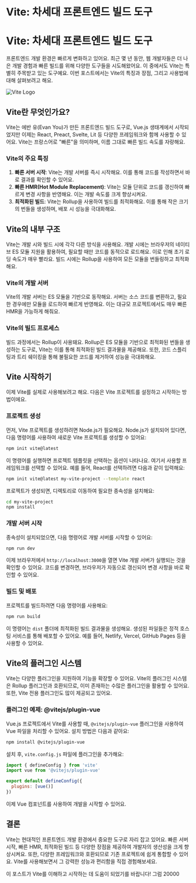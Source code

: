 # Vite: 차세대 프론트엔드 빌드 도구

# Vite: 차세대 프론트엔드 빌드 도구

프론트엔드 개발 환경은 빠르게 변화하고 있어요. 최근 몇 년 동안, 웹 개발자들은 더 나은 개발 경험과 빠른 빌드를 위해 다양한 도구들을 시도해왔어요. 이 중에서도 Vite는 특별히 주목받고 있는 도구예요. 이번 포스트에서는 Vite의 특징과 장점, 그리고 사용법에 대해 살펴보려고 해요.

![Vite Logo](https://vitejs.dev/logo.svg)

## Vite란 무엇인가요?

Vite는 에반 유(Evan You)가 만든 프론트엔드 빌드 도구로, Vue.js 생태계에서 시작되었지만 이제는 React, Preact, Svelte, Lit 등 다양한 프레임워크와 함께 사용할 수 있어요. Vite는 프랑스어로 "빠른"을 의미하며, 이름 그대로 빠른 빌드 속도를 자랑해요.

### Vite의 주요 특징

1. **빠른 서버 시작**: Vite는 개발 서버를 즉시 시작해요. 이를 통해 코드를 작성하면서 바로 결과를 확인할 수 있어요.
2. **빠른 HMR(Hot Module Replacement)**: Vite는 모듈 단위로 코드를 갱신하여 빠르게 변경 사항을 반영해요. 이는 개발 속도를 크게 향상시켜요.
3. **최적화된 빌드**: Vite는 Rollup을 사용하여 빌드를 최적화해요. 이를 통해 작은 크기의 번들을 생성하며, 배포 시 성능을 극대화해요.

## Vite의 내부 구조

Vite는 개발 시와 빌드 시에 각각 다른 방식을 사용해요. 개발 시에는 브라우저의 네이티브 ES 모듈 지원을 활용하여, 필요할 때만 코드를 동적으로 로드해요. 이로 인해 초기 로딩 속도가 매우 빨라요. 빌드 시에는 Rollup을 사용하여 모든 모듈을 번들링하고 최적화해요.

### Vite의 개발 서버

Vite의 개발 서버는 ES 모듈을 기반으로 동작해요. 서버는 소스 코드를 변환하고, 필요한 경우에만 모듈을 로드하여 빠르게 반영해요. 이는 대규모 프로젝트에서도 매우 빠른 HMR을 가능하게 해줘요.

### Vite의 빌드 프로세스

빌드 과정에서는 Rollup이 사용돼요. Rollup은 ES 모듈을 기반으로 최적화된 번들을 생성하는 도구로, Vite는 이를 통해 최적화된 빌드 결과물을 제공해요. 또한, 코드 스플리팅과 트리 쉐이킹을 통해 불필요한 코드를 제거하여 성능을 극대화해요.

## Vite 시작하기

이제 Vite를 실제로 사용해보려고 해요. 다음은 Vite 프로젝트를 설정하고 시작하는 방법이에요.

### 프로젝트 생성

먼저, Vite 프로젝트를 생성하려면 Node.js가 필요해요. Node.js가 설치되어 있다면, 다음 명령어를 사용하여 새로운 Vite 프로젝트를 생성할 수 있어요:

```sh
npm init vite@latest
```

이 명령어를 실행하면 프로젝트 템플릿을 선택하는 옵션이 나타나요. 여기서 사용할 프레임워크를 선택할 수 있어요. 예를 들어, React를 선택하려면 다음과 같이 입력해요:

```sh
npm init vite@latest my-vite-project --template react
```

프로젝트가 생성되면, 디렉토리로 이동하여 필요한 종속성을 설치해요:

```sh
cd my-vite-project
npm install
```

### 개발 서버 시작

종속성이 설치되었으면, 다음 명령어로 개발 서버를 시작할 수 있어요:

```sh
npm run dev
```

이제 브라우저에서 `http://localhost:3000`을 열면 Vite 개발 서버가 실행되는 것을 확인할 수 있어요. 코드를 변경하면, 브라우저가 자동으로 갱신되어 변경 사항을 바로 확인할 수 있어요.

### 빌드 및 배포

프로젝트를 빌드하려면 다음 명령어를 사용해요:

```sh
npm run build
```

이 명령어는 `dist` 폴더에 최적화된 빌드 결과물을 생성해요. 생성된 파일들은 정적 호스팅 서비스를 통해 배포할 수 있어요. 예를 들어, Netlify, Vercel, GitHub Pages 등을 사용할 수 있어요.

## Vite의 플러그인 시스템

Vite는 다양한 플러그인을 지원하여 기능을 확장할 수 있어요. Vite의 플러그인 시스템은 Rollup 플러그인과 호환되므로, 이미 존재하는 수많은 플러그인을 활용할 수 있어요. 또한, Vite 전용 플러그인도 많이 제공되고 있어요.

### 플러그인 예제: @vitejs/plugin-vue

Vue.js 프로젝트에서 Vite를 사용할 때, `@vitejs/plugin-vue` 플러그인을 사용하여 Vue 파일을 처리할 수 있어요. 설치 방법은 다음과 같아요:

```sh
npm install @vitejs/plugin-vue
```

설치 후, `vite.config.js` 파일에 플러그인을 추가해요:

```js
import { defineConfig } from 'vite'
import vue from '@vitejs/plugin-vue'

export default defineConfig({
  plugins: [vue()]
})
```

이제 Vue 컴포넌트를 사용하여 개발을 시작할 수 있어요.

## 결론

Vite는 현대적인 프론트엔드 개발 환경에서 중요한 도구로 자리 잡고 있어요. 빠른 서버 시작, 빠른 HMR, 최적화된 빌드 등 다양한 장점을 제공하여 개발자의 생산성을 크게 향상시켜요. 또한, 다양한 프레임워크와 호환되므로 기존 프로젝트에 쉽게 통합할 수 있어요. Vite를 사용해보면서 그 강력한 성능과 편리함을 직접 경험해보세요.

이 포스트가 Vite를 이해하고 시작하는 데 도움이 되었기를 바랍니다!
그럼 20000